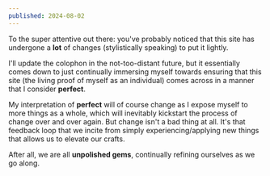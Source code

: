 ```yaml
---
published: 2024-08-02
---
```


To the super attentive out there: you've probably noticed that this site has undergone a **lot** of changes (stylistically speaking) to put it lightly.

I'll update the colophon in the not-too-distant future, but it essentially comes down to just continually immersing myself towards ensuring that this site (the living proof of myself as an individual) comes across in a manner that I consider **perfect**.

My interpretation of **perfect** will of course change as I expose myself to more things as a whole, which will inevitably kickstart the process of change over and over again. But change isn't a bad thing at all. It's that feedback loop that we incite from simply experiencing/applying new things that allows us to elevate our crafts.

After all, we are all **unpolished gems**, continually refining ourselves as we go along.

